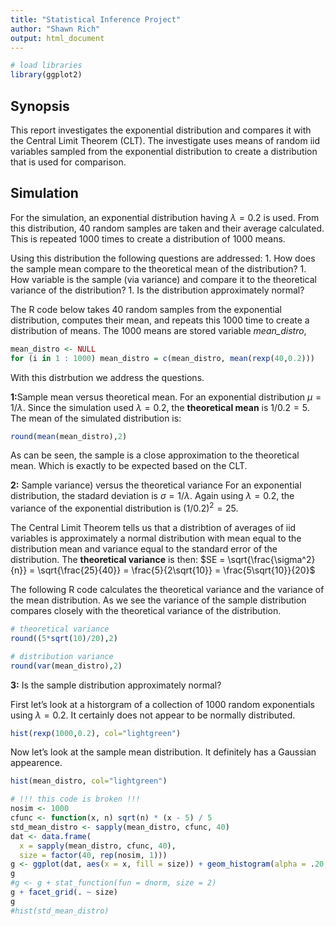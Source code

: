 ```yaml
---
title: "Statistical Inference Project"
author: "Shawn Rich"
output: html_document
---
```


```r
# load libraries
library(ggplot2)
```

## Synopsis  
This report investigates the exponential distribution and compares it with the Central Limit Theorem (CLT). The investigate uses means of random iid  variables sampled from the exponential distribution to create a distribution that is used for comparison. 


## Simulation    
For the simulation, an exponential distribution having $\lambda = 0.2$ is used. From this distribution, 40 random samples are taken and their average calculated. This is repeated 1000 times to create a distribution of 1000  means. 

Using this distribution the following questions are addressed:
1. How does the sample mean compare to the theoretical mean of the distribution?
1. How variable is the sample (via variance) and compare it to the theoretical variance of the distribution?
1. Is the distribution approximately normal?

The R code below takes 40 random samples from the exponential distribution, computes their mean, and repeats this 1000 time to create a distribution of means. The 1000 means are stored variable *mean_distro*,


```r

mean_distro <- NULL
for (i in 1 : 1000) mean_distro = c(mean_distro, mean(rexp(40,0.2)))

```

With this distrbution we address the questions. 

**1:**Sample mean versus theoretical mean. For an exponential distribution $\mu = 1/\lambda$. Since the simulation used $\lambda = 0.2$, the **theoretical mean** is $1/0.2 = 5$. The mean of the simulated distribution is:
```r
round(mean(mean_distro),2)
```

As can be seen, the sample is a close approximation to the theoretical mean. Which is exactly to be expected based on the CLT.

**2:** Sample variance) versus the theoretical variance For an exponential distribution, the stadard deviation is $\sigma = 1/\lambda$. Again using $\lambda = 0.2$, the variance of the exponential distribution is $(1/0.2)^2 = 25$. 

The Central Limit Theorem tells us that a distribtion of averages of iid variables is approximately a normal distribution with mean equal to the distribution mean and variance equal to the standard error of the distribution. The **theoretical variance** is then:
$SE = \sqrt{\frac{\sigma^2}{n}} = \sqrt{\frac{25}{40}} = \frac{5}{2\sqrt{10}} = \frac{5\sqrt{10}}{20}$  

The following R code calculates the theoretical variance and the variance of the mean distribution. As we see the variance of the sample distribution compares closely with the theoretical variance of the distribution.

```r
# theoretical variance
round((5*sqrt(10)/20),2)

# distribution variance
round(var(mean_distro),2)

```

**3:** Is the sample distribution approximately normal?

First let's look at a historgram of a collection of 1000 random exponentials using $\lambda = 0.2$. It certainly does not appear to be normally distributed.


```r
hist(rexp(1000,0.2), col="lightgreen")
```

Now let's look at the sample mean distribution. It definitely has a Gaussian appearence.

```r
hist(mean_distro, col="lightgreen")
```

```r
# !!! this code is broken !!!
nosim <- 1000
cfunc <- function(x, n) sqrt(n) * (x - 5) / 5
std_mean_distro <- sapply(mean_distro, cfunc, 40)
dat <- data.frame(
  x = sapply(mean_distro, cfunc, 40),
  size = factor(40, rep(nosim, 1)))
g <- ggplot(dat, aes(x = x, fill = size)) + geom_histogram(alpha = .20, binwidth=.3, colour = "black", aes(y = ..density..)) 
g
#g <- g + stat_function(fun = dnorm, size = 2)
g + facet_grid(. ~ size)
g
#hist(std_mean_distro)
```

